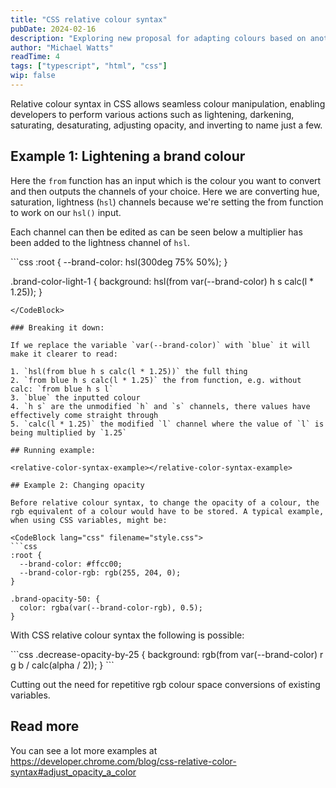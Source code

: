 ```yaml
---
title: "CSS relative colour syntax"
pubDate: 2024-02-16
description: "Exploring new proposal for adapting colours based on another colour's channels and values."
author: "Michael Watts"
readTime: 4
tags: ["typescript", "html", "css"]
wip: false
---
```


<LeadParagraph>
  Relative colour syntax in CSS allows seamless colour manipulation, enabling developers to perform various actions such as lightening, darkening, saturating, desaturating, adjusting opacity, and inverting to name just a few.
</LeadParagraph>

## Example 1: Lightening a brand colour

Here the `from` function has an input which is the colour you want to convert and then outputs the channels of your choice.
Here we are converting hue, saturation, lightness (`hsl`) channels because we're setting the from function to work on our `hsl()` input.

Each channel can then be edited as can be seen below a multiplier has been added to the lightness channel of `hsl`.

<CodeBlock lang="css" filename="style.css">
```css
:root {
  --brand-color: hsl(300deg 75% 50%);
}

.brand-color-light-1 {
  background: hsl(from var(--brand-color) h s calc(l * 1.25));
}
```
</CodeBlock>

### Breaking it down:

If we replace the variable `var(--brand-color)` with `blue` it will make it clearer to read:

1. `hsl(from blue h s calc(l * 1.25))` the full thing
2. `from blue h s calc(l * 1.25)` the from function, e.g. without calc: `from blue h s l`
3. `blue` the inputted colour
4. `h s` are the unmodified `h` and `s` channels, there values have effectively come straight through
5. `calc(l * 1.25)` the modified `l` channel where the value of `l` is being multiplied by `1.25`

## Running example:

<relative-color-syntax-example></relative-color-syntax-example>

## Example 2: Changing opacity

Before relative colour syntax, to change the opacity of a colour, the rgb equivalent of a colour would have to be stored. A typical example, when using CSS variables, might be:

<CodeBlock lang="css" filename="style.css">
```css
:root {
  --brand-color: #ffcc00;
  --brand-color-rgb: rgb(255, 204, 0);
}

.brand-opacity-50: {
  color: rgba(var(--brand-color-rgb), 0.5);
}
```
</CodeBlock>

With CSS relative colour syntax the following is possible:

<CodeBlock lang="css" filename="style.css">
```css
.decrease-opacity-by-25 {
  background: rgb(from var(--brand-color) r g b / calc(alpha / 2));
}
```
</CodeBlock>

Cutting out the need for repetitive rgb colour space conversions of existing variables.

## Read more

You can see a lot more examples at https://developer.chrome.com/blog/css-relative-color-syntax#adjust_opacity_a_color
